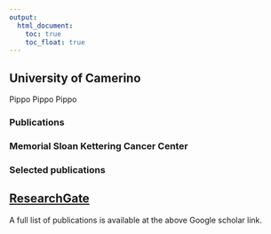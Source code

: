 ```yaml
---
output:
  html_document: 
    toc: true
    toc_float: true
---
```


<link rel="stylesheet" href="styles.css" type="text/css">

## University of Camerino
Pippo Pippo Pippo


### Publications


### Memorial Sloan Kettering Cancer Center


### Selected publications



## [ResearchGate](https://www.researchgate.net/profile/Marco_Piangerelli)

A full list of publications is available at the above Google scholar link.
